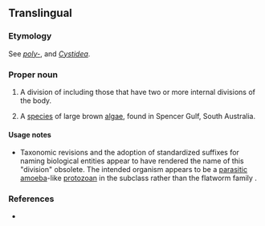 ==Translingual==

===Etymology===
{{etyl|NL.|mul}} See ''[[poly-]]'', and ''[[Cystidea]]''.

===Proper noun===
{{mul-proper noun}}

# {{context|obsolete|zoology|lang=mul}} A division of ''{{taxlink|Gregarinia|order}}'' including those that have two or more internal divisions of the body.
# {{context|obsolete|zoology|lang=mul}} A [[species]] of large brown [[algae]], {{taxlink|Cystophora polycystidea|species}} found in Spencer Gulf, South Australia.

====Usage notes====
* Taxonomic revisions and the adoption of standardized suffixes for naming biological entities appear to have rendered the name of this "division" obsolete. The intended organism appears to be a [[parasitic]] [[amoeba]]-like [[protozoan]] in the subclass ''{{taxlink|Telosporea|subclass}}'' rather than the flatworm family ''{{taxlink|Polycystidae|family}}''.

===References===
* {{R:Webster 1913}}